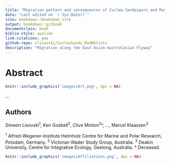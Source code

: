 ```yaml
--- 
title: "Migration pattern and consequences of Curlew Sandpipers and Red-necked stints in the EAAF"
date: "Last edited on `r Sys.Date()`"
site: bookdown::bookdown_site
output: bookdown::gitbook
documentclass: book
biblio-style: apalike
link-citations: yes
github-repo: slisovski/CurlewSands_RedNStints
description: "Migration along the East Asian-Australasian Flyway"
---
```


# Abstract

```r
knitr::include_graphics('images/Art.png', dpi = NA)
```

...

## Authors {-}
Simeon Lisovski^1^, Ken Gosbell^2^, Clive Minton^2^*, ..., Marcel Klaassen^3^

^1^ Alfred-Wegener-Institute Helmholz Centre for Marine and Polar Research, Potsdam, Germany. ^2^ Victorian Wader Study Group, Australia. ^3^ Deakin University, Centre for Integrative Ecology, Geelong, Australia. * Deceased. \


```r
knitr::include_graphics('images/Affiliations.png', dpi = NA)
```

